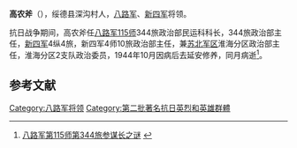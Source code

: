 '''高农斧'''（{{bd|？||1940年|catIdx=}}），绥德县深沟村人，[[八路军|八路军]]、[[新四军|新四军]]将领。

抗日战争期间，高农斧任[[八路军|八路军]][[115师|115师]]344旅政治部民运科科长，344旅政治部主任，[[新四军|新四军]]4纵4旅，新四军4师10旅政治部主任，兼[[苏北军区|苏北军区]]淮海分区政治部主任，淮海分区2支队政治委员，1944年10月因病后去延安修养，同月病逝<ref>[http://news.xinhuanet.com/xhfk/2010-11/26/c_12818540_5.htm 八路军第115师第344旅参谋长之谜] {{webarchive|url=https://web.archive.org/web/20150214045708/http://news.xinhuanet.com/xhfk/2010-11/26/c_12818540_5.htm |date=2015-02-14 }}</ref>。

==参考文献==
<div class="references-small">
<references></references>
</div>

{{中国军事人物小作品}}
[[Category:八路军将领|Category:八路军将领]]
[[Category:第二批著名抗日英烈和英雄群體|Category:第二批著名抗日英烈和英雄群體]]